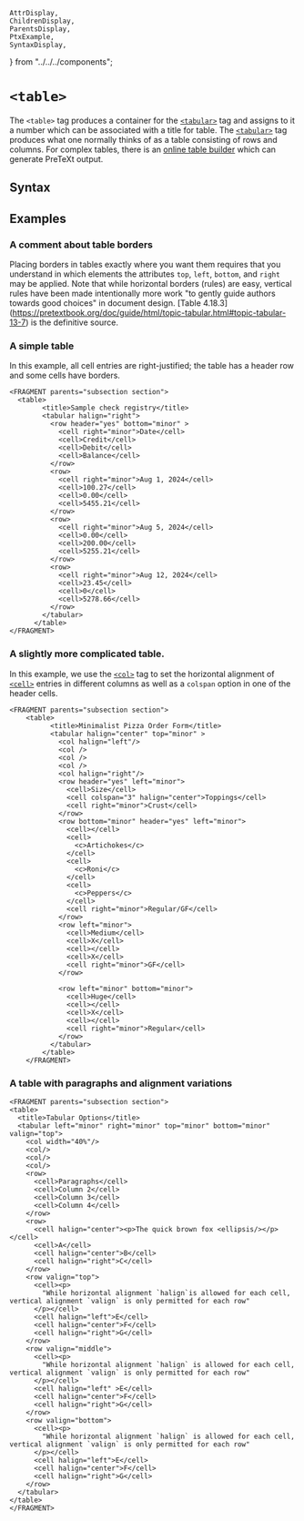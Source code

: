     AttrDisplay,
    ChildrenDisplay,
    ParentsDisplay,
    PtxExample,
    SyntaxDisplay,
} from "../../../components";

# `<table>`

The `<table>` tag produces a container for the [`<tabular>`](./tabular) tag and assigns to it a number which can be associated with a title for table. The [`<tabular>`](./tabular) tag produces what one normally thinks of as a table
consisting of rows and columns.  For complex tables, there is an [online table
builder](https://www.latex-tables.com/) which can generate PreTeXt output.

## Syntax

<SyntaxDisplay name="table" />

## Examples

### A comment about table borders

Placing borders in tables exactly where you want them requires that you
understand in which elements the attributes `top`, `left`, `bottom`, and
`right` may be applied. Note that while horizontal borders (rules)
 are easy, vertical rules have been made intentionally more work "to gently
 guide authors towards good choices" in document design.
[Table 4.18.3]
(https://pretextbook.org/doc/guide/html/topic-tabular.html#topic-tabular-13-7)
is the definitive source.


### A simple table

 In this example, all cell entries are right-justified; the table has a header
 row and some cells have borders.

  ```ptx-example
<FRAGMENT parents="subsection section">
    <table>
          <title>Sample check registry</title>
          <tabular halign="right">
            <row header="yes" bottom="minor" >
              <cell right="minor">Date</cell>
              <cell>Credit</cell>
              <cell>Debit</cell>
              <cell>Balance</cell>
            </row>
            <row>
              <cell right="minor">Aug 1, 2024</cell>
              <cell>100.27</cell>
              <cell>0.00</cell>
              <cell>5455.21</cell>
            </row>
            <row>
              <cell right="minor">Aug 5, 2024</cell>
              <cell>0.00</cell>
              <cell>200.00</cell>
              <cell>5255.21</cell>
            </row>
            <row>
              <cell right="minor">Aug 12, 2024</cell>
              <cell>23.45</cell>
              <cell>0</cell>
              <cell>5278.66</cell>
            </row>
          </tabular>
        </table>
</FRAGMENT>
```

### A slightly more complicated table.

In this example, we use the [`<col>`](./col) tag to set the horizontal
alignment of [`<cell>`](./cell) entries in different columns as well as a
`colspan` option in one of the header cells.

```ptx-example
<FRAGMENT parents="subsection section">
    <table>
          <title>Minimalist Pizza Order Form</title>
          <tabular halign="center" top="minor" >
            <col halign="left"/>
            <col />
            <col />
            <col />
            <col halign="right"/>
            <row header="yes" left="minor">
              <cell>Size</cell>
              <cell colspan="3" halign="center">Toppings</cell>
              <cell right="minor">Crust</cell>
            </row>
            <row bottom="minor" header="yes" left="minor">
              <cell></cell>
              <cell>
                <c>Artichokes</c>
              </cell>
              <cell>
                <c>Roni</c>
              </cell>
              <cell>
                <c>Peppers</c>
              </cell>
              <cell right="minor">Regular/GF</cell>
            </row>
            <row left="minor">
              <cell>Medium</cell>
              <cell>X</cell>
              <cell></cell>
              <cell>X</cell>
              <cell right="minor">GF</cell>
            </row>

            <row left="minor" bottom="minor">
              <cell>Huge</cell>
              <cell></cell>
              <cell>X</cell>
              <cell></cell>
              <cell right="minor">Regular</cell>
            </row>
          </tabular>
        </table>
    </FRAGMENT>
```

### A table with paragraphs and alignment variations


```ptx-example
<FRAGMENT parents="subsection section">
<table>
  <title>Tabular Options</title>
  <tabular left="minor" right="minor" top="minor" bottom="minor" valign="top">
    <col width="40%"/>
    <col/>
    <col/>
    <col/>
    <row>
      <cell>Paragraphs</cell>
      <cell>Column 2</cell>
      <cell>Column 3</cell>
      <cell>Column 4</cell>
    </row>
    <row>
      <cell halign="center"><p>The quick brown fox <ellipsis/></p></cell>
      <cell>A</cell>
      <cell halign="center">B</cell>
      <cell halign="right">C</cell>
    </row>
    <row valign="top">
      <cell><p>
        "While horizontal alignment `halign`is allowed for each cell, vertical alignment `valign` is only permitted for each row"
      </p></cell>
      <cell halign="left">E</cell>
      <cell halign="center">F</cell>
      <cell halign="right">G</cell>
    </row>
    <row valign="middle">
      <cell><p>
        "While horizontal alignment `halign` is allowed for each cell, vertical alignment `valign` is only permitted for each row"
      </p></cell>
      <cell halign="left" >E</cell>
      <cell halign="center">F</cell>
      <cell halign="right">G</cell>
    </row>
    <row valign="bottom">
      <cell><p>
        "While horizontal alignment `halign` is allowed for each cell, vertical alignment `valign` is only permitted for each row"
      </p></cell>
      <cell halign="left">E</cell>
      <cell halign="center">F</cell>
      <cell halign="right">G</cell>
    </row>
  </tabular>
</table>
</FRAGMENT>
```
